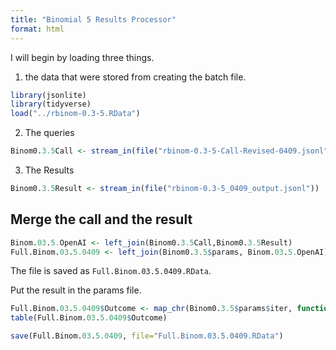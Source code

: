 ```yaml
---
title: "Binomial 5 Results Processor"
format: html
---
```


I will begin by loading three things.  

1. the data that were stored from creating the batch file.

```r
library(jsonlite)
library(tidyverse)
load("../rbinom-0.3-5.RData")
```

2. The queries

```r
Binom0.3.5Call <- stream_in(file("rbinom-0.3-5-Call-Revised-0409.jsonl"))
```

3. The Results

```r
Binom0.3.5Result <- stream_in(file("rbinom-0.3-5_0409_output.jsonl"))
```

## Merge the call and the result

```r
Binom.03.5.OpenAI <- left_join(Binom0.3.5Call,Binom0.3.5Result)
Full.Binom.03.5.0409 <- left_join(Binom0.3.5$params, Binom.03.5.OpenAI)
```

The file is saved as `Full.Binom.03.5.0409.RData`.

Put the result in the params file.

```r
Full.Binom.03.5.0409$Outcome <- map_chr(Binom0.3.5$params$iter, function(x) { unlist(Binom0.3.5Result$response$body$choices[[x]][[2]][2]) })
table(Full.Binom.03.5.0409$Outcome)
```

```r
save(Full.Binom.03.5.0409, file="Full.Binom.03.5.0409.RData")
```

